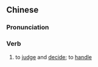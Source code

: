 {{also|裁处}}
==Chinese==
{{zh-forms|s=裁处}}

===Pronunciation===
{{zh-pron
|m=cáichǔ
|c=coi4 cyu2
|mn=chhâi-chhù
|cat=v
}}

===Verb===
{{zh-verb}}

# to [[judge]] and [[decide]]; to [[handle]]